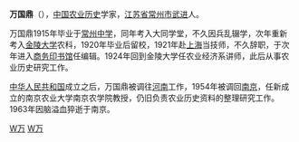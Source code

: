 '''万国鼎'''（{{bd|1897年|12月26日|1963年|11月25日|W万}}），[[中国|中国]][[农业历史|农业历史]]学家，[[江苏省|江苏省]][[常州市|常州市]][[武进|武进]]人。

万国鼎1915年毕业于[[常州中学|常州中学]]，同年考入大同学堂，不久因兵乱辍学，次年重新考入[[金陵大学|金陵大学]]农科，1920年毕业后留校，1921年赴[[上海|上海]]当技师，不久辞职，于次年进入[[商务印书馆|商务印书馆]]任编辑。1924年回到金陵大学任农业经济系讲师，此后从事农业历史研究工作。

[[中华人民共和国|中华人民共和国]]成立之后，万国鼎被调往[[河南|河南]]工作，1954年被调回[[南京|南京]]，任新成立的南京农业大学南京农学院教授，仍旧负责农业历史资料的整理研究工作。1963年因脑溢血猝逝于南京。

[[Category:常州人|W万]]
[[Category:中国历史学家|W万]]